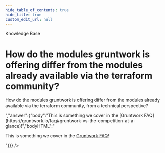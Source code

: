 ```yaml
---
hide_table_of_contents: true
hide_title: true
custom_edit_url: null
---
```



<CenterLayout>
<span class="title">Knowledge Base</span>
<h1>How do the modules gruntwork is offering differ from the modules already available via the terraform community?</h1>
<GitHub json={{"id":"D_kwDOF8slf84AOa0m","number":117,"author":{"login":"marijakstrazdas"},"title":"How do the modules gruntwork is offering differ from the modules already available via the terraform community?","body":"How do the modules gruntwork is offering differ from the modules already available via the terraform community, from a technical perspective? ","bodyHTML":"<p dir=\"auto\">How do the modules gruntwork is offering differ from the modules already available via the terraform community, from a technical perspective?</p>","answer":{"body":"This is something we cover in the [Gruntwork FAQ](https://gruntwork.io/faq#gruntwork-vs-the-competition-at-a-glance)!","bodyHTML":"<p dir=\"auto\">This is something we cover in the <a href=\"https://gruntwork.io/faq#gruntwork-vs-the-competition-at-a-glance\" rel=\"nofollow\">Gruntwork FAQ</a>!</p>"}}} />

</CenterLayout>
  

<!-- ##DOCS-SOURCER-START
{
  "sourcePlugin": "github-discussions",
  "hash": "97d41636597cdc757855e737d6b84ed9"
}
##DOCS-SOURCER-END -->
